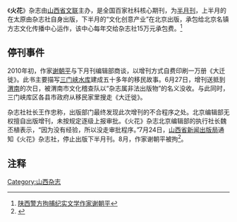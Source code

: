 《'''火花'''》杂志由[[山西省文联|山西省文联]]主办，是全国百家社科核心期刊，为[[半月刊|半月刊]]，上半月的在太原由杂志社自身出版，下半月的“文化创意产业”在北京出版，承包给北京名镇方志文化传播中心运作，该中心每年交给杂志社15万元承包费。<ref>[http://www.voanews.com/chinese/news/20100901-Chinese-Writer-Shanxi-101963798.html 陕西警方拘捕纪实文学作家谢朝平]</ref>

== 停刊事件 ==
2010年初，作家[[谢朝平|谢朝平]]与下月刊编辑部商谈，以增刊方式自费印刷一万册《大迁徙》。此书主要描写[[三门峡水利枢纽|三门峡水库]]建成五十多年的移民故事。6月27日，增刊送抵到[[渭南|渭南]]的次日，被渭南市文化稽查队以“杂志属非法出版物”的名义没收。与此同时，三门峡库区各县市政府从移民家里搜走《大迁徙》。

杂志社社长王作忠称，出版部门最终发现此次增刊的不合程序之处。北京编辑部无权擅自出版增刊，未按规定逐级上报审批。《火花》杂志北京编辑部的执行社长魏丕植表示，“因为没有经验，所以没走审批程序。”7月24日，[[山西省新闻出版局|山西省新闻出版局]]通知《火花》杂志社，停止出版下半月刊。8月，作家谢朝平被拘<ref>{{cite web|url=http://www.sznews.com/culture/content/2010-09/02/content_4888849_2.htm|title=作家谢朝平因书“获罪”被拘|publisher=深圳新闻网|date=2010-09-02|accessdate=2010-09-05|language=Zh-hans|deadurl=yes|archiveurl=https://web.archive.org/web/20150330034521/http://www.sznews.com/culture/content/2010-09/02/content_4888849_2.htm|archivedate=2015-03-30}}</ref>。

== 注释 ==
<references/>

{{VOA}}

[[Category:山西杂志|Category:山西杂志]]